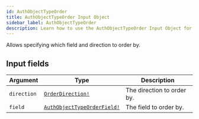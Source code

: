 ```yaml
---
id: AuthObjectTypeOrder
title: AuthObjectTypeOrder Input Object
sidebar_label: AuthObjectTypeOrder
description: Learn how to use the AuthObjectTypeOrder Input Object for Builder's API.
---
```


Allows specifying which field and direction to order by.

## Input fields

| Argument    | Type                                                                        | Description                |
| ----------- | --------------------------------------------------------------------------- | -------------------------- |
| `direction` | [`OrderDirection!`](/composer/builder/api/schema/enum/OrderDirection.mdx)                     | The direction to order by. |
| `field`     | [`AuthObjectTypeOrderField!`](/composer/builder/api/schema/enum/AuthObjectTypeOrderField.mdx) | The field to order by.     |
